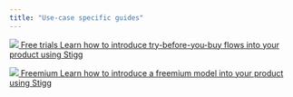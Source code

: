 ```yaml
---
title: "Use-case specific guides"
---
```


[ ![](/images/c5c7d88-hourglass_flowing_sand.png)  Free trials Learn how to introduce try-before-you-buy flows into your product using Stigg ](free-trials) 

  
[ ![](/images/8ca6184-free.png)  Freemium Learn how to introduce a freemium model into your product using Stigg ](free-trials) 